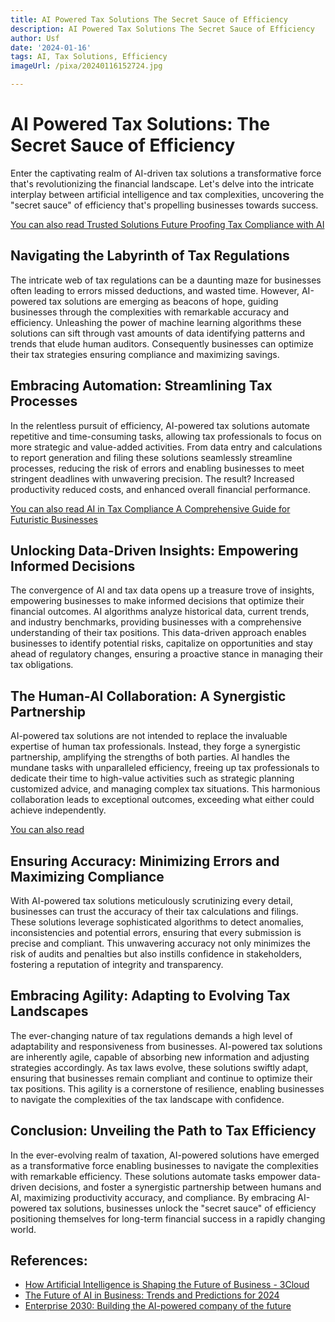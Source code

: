 ```yaml
---
title: AI Powered Tax Solutions The Secret Sauce of Efficiency
description: AI Powered Tax Solutions The Secret Sauce of Efficiency
author: Usf
date: '2024-01-16'
tags: AI, Tax Solutions, Efficiency
imageUrl: /pixa/20240116152724.jpg

---
```

# AI Powered  Tax Solutions: The Secret Sauce of Efficiency

Enter the captivating  realm of AI-driven tax solutions a transformative  force that's revolutionizing the financial  landscape. Let's delve into the intricate interplay between artificial intelligence and tax  complexities, uncovering  the "secret sauce" of efficiency that's propelling businesses towards success.

[You can also read Trusted  Solutions Future  Proofing Tax  Compliance with AI](Trusted%20Solutions%20Future%20Proofing%20Tax%20Compliance%20with%20AI)


## Navigating the Labyrinth of Tax Regulations

The  intricate web of tax regulations can be a daunting maze for businesses often leading to errors missed  deductions,  and wasted  time. However, AI-powered tax  solutions are emerging as beacons of hope,  guiding businesses through the complexities  with remarkable accuracy and efficiency. Unleashing the power of machine learning algorithms  these solutions can sift  through vast amounts of data identifying patterns and trends that elude  human auditors. Consequently businesses can optimize their tax strategies ensuring compliance and maximizing savings.

##  Embracing Automation: Streamlining Tax  Processes

In the relentless  pursuit of efficiency, AI-powered  tax solutions automate repetitive and time-consuming tasks, allowing tax professionals to  focus on  more strategic and value-added activities. From data entry and calculations to report generation and filing these solutions seamlessly  streamline processes, reducing the risk of  errors and enabling businesses to meet stringent deadlines with unwavering precision. The result? Increased productivity reduced costs, and enhanced overall  financial performance.

[You can also read AI in Tax Compliance A Comprehensive Guide for Futuristic Businesses](AI%20in%20Tax%20Compliance%20A%20Comprehensive%20Guide%20for%20Futuristic%20Businesses)


##  Unlocking Data-Driven Insights: Empowering Informed Decisions

The convergence of AI and tax data  opens up a treasure trove of  insights, empowering businesses to  make informed  decisions that optimize their financial outcomes. AI algorithms analyze historical data, current trends, and industry benchmarks, providing businesses with  a comprehensive understanding  of their  tax positions.  This data-driven approach enables businesses to identify potential risks, capitalize on opportunities and stay ahead of regulatory changes,  ensuring a proactive stance in managing their tax obligations.

## The Human-AI  Collaboration: A Synergistic Partnership

AI-powered  tax solutions  are not intended to replace the invaluable expertise  of human tax professionals.  Instead, they forge a synergistic partnership, amplifying the strengths of both parties. AI handles the mundane tasks with unparalleled efficiency, freeing up tax professionals to dedicate their time to high-value activities such as strategic  planning customized advice, and managing complex tax situations. This harmonious collaboration leads to exceptional outcomes, exceeding what either could achieve independently.

[You can also read ]()


## Ensuring Accuracy: Minimizing  Errors and Maximizing Compliance

With AI-powered tax solutions meticulously scrutinizing every detail, businesses can trust the accuracy of their tax calculations and filings. These solutions leverage sophisticated algorithms to detect anomalies, inconsistencies and potential errors, ensuring that every submission is precise and compliant. This unwavering accuracy not only minimizes the risk of audits and penalties but also instills confidence  in stakeholders,  fostering a reputation of integrity and  transparency.

## Embracing Agility: Adapting  to Evolving Tax Landscapes

The ever-changing  nature of tax regulations demands a high level of adaptability and responsiveness from businesses. AI-powered tax solutions are inherently agile, capable  of absorbing new information  and adjusting strategies accordingly. As tax laws  evolve, these solutions swiftly adapt, ensuring that businesses remain compliant and continue to optimize  their tax positions. This agility is a cornerstone of resilience, enabling businesses to navigate the complexities of the tax  landscape with confidence.

## Conclusion: Unveiling the Path to Tax Efficiency

In the ever-evolving realm of taxation, AI-powered solutions have emerged as a transformative force enabling businesses to navigate the complexities with remarkable efficiency. These solutions automate tasks empower data-driven  decisions, and foster a synergistic partnership between humans and AI, maximizing productivity accuracy, and compliance. By embracing AI-powered tax solutions, businesses unlock the "secret sauce" of efficiency  positioning themselves  for long-term financial success in a rapidly  changing world.

## References:
- [How Artificial Intelligence is Shaping the Future of Business - 3Cloud](https://3cloudsolutions.com/resources/how-artificial-intelligence-is-shaping-the-future-of-business/)
- [The Future of AI in Business: Trends and Predictions for 2024](https://www.linkedin.com/pulse/future-ai-business-trends-predictions-2024-gloriousinsight-digital-dcspf)
- [Enterprise 2030: Building the AI-powered company of the future](https://www.youtube.com/watch?v=T4g3Wd9BV_k)
